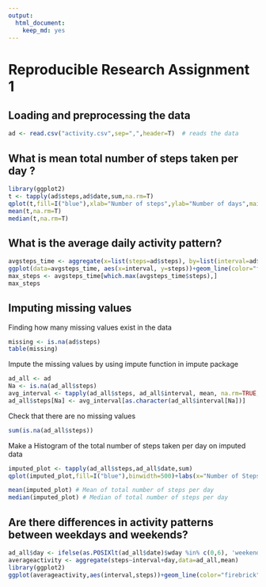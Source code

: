 ```yaml
---
output:  
  html_document:    
    keep_md: yes
---
```


# Reproducible Research Assignment 1 

## Loading and preprocessing the data

```r
ad <- read.csv("activity.csv",sep=",",header=T)  # reads the data 
```

## What is mean total number of steps taken per day ?

```r
library(ggplot2)
t <- tapply(ad$steps,ad$date,sum,na.rm=T)
qplot(t,fill=I("blue"),xlab="Number of steps",ylab="Number of days",main="Number of Steps taken per day",binwidth=500)
mean(t,na.rm=T)
median(t,na.rm=T)
```

## What is the average daily activity pattern?

``` r
avgsteps_time <- aggregate(x=list(steps=ad$steps), by=list(interval=ad$interval),mean,na.rm=T)
ggplot(data=avgsteps_time, aes(x=interval, y=steps))+geom_line(color="firebrick")+labs(x="5 minute time interval",y="Average Steps taken",title="Time series plot of average steps per time interval")
max_steps <- avgsteps_time[which.max(avgsteps_time$steps),]
max_steps
```

## Imputing missing values

Finding how many missing values exist in the data
```r
missing <- is.na(ad$steps)
table(missing)
```
Impute the missing values by using impute function in impute package
```r
ad_all <- ad
Na <- is.na(ad_all$steps)
avg_interval <- tapply(ad_all$steps, ad_all$interval, mean, na.rm=TRUE, simplify=TRUE)
ad_all$steps[Na] <- avg_interval[as.character(ad_all$interval[Na])]
```
Check that there are no missing values

```r
sum(is.na(ad_all$steps))
```
Make a Histogram of the total number of steps taken per day on imputed data

```r
imputed_plot <- tapply(ad_all$steps,ad_all$date,sum)
qplot(imputed_plot,fill=I("blue"),binwidth=500)+labs(x="Number of Steps",y="Number of Days",title="Number of Steps per day (Imputed data)")

mean(imputed_plot) # Mean of total number of steps per day
median(imputed_plot) # Median of total number of steps per day
```
## Are there differences in activity patterns between weekdays and weekends?

```r
ad_all$day <- ifelse(as.POSIXlt(ad_all$date)$wday %in% c(0,6), 'weekend', 'weekday')
averageactivity <- aggregate(steps~interval+day,data=ad_all,mean)
library(ggplot2)
ggplot(averageactivity,aes(interval,steps))+geom_line(color="firebrick")+facet_grid(day~.)+labs(x="5 minute time interval",y="Average steps taken")
```
